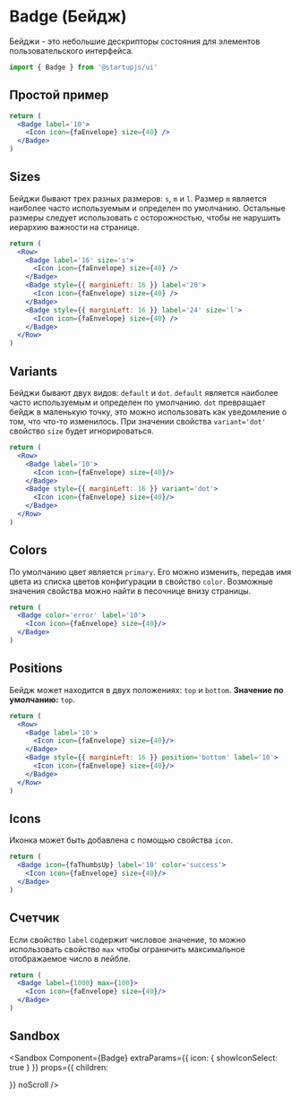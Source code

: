 
# Badge (Бейдж)

Бейджи - это небольшие дескрипторы состояния для элементов пользовательского интерфейса.

```js
import { Badge } from '@startupjs/ui'
```

## Простой пример

```jsx example
return (
  <Badge label='10'>
    <Icon icon={faEnvelope} size={40} />
  </Badge>
)
```

## Sizes

Бейджи бывают трех разных размеров: `s`, `m` и `l`. Размер `m` является наиболее часто используемым и определен по умолчанию. Остальные размеры следует использовать с осторожностью, чтобы не нарушить иерархию важности на странице.

```jsx example
return (
  <Row>
    <Badge label='16' size='s'>
      <Icon icon={faEnvelope} size={40} />
    </Badge>
    <Badge style={{ marginLeft: 16 }} label='20'>
      <Icon icon={faEnvelope} size={40} />
    </Badge>
    <Badge style={{ marginLeft: 16 }} label='24' size='l'>
      <Icon icon={faEnvelope} size={40} />
    </Badge>
  </Row>
)
```

## Variants

Бейджи бывают двух видов: `default` и `dot`. `default` является наиболее часто используемым и определен по умолчанию. `dot` превращает бейдж в маленькую точку, это можно использовать как уведомление о том, что что-то изменилось. При значении свойства `variant='dot'` свойство `size` будет игнорироваться.

```jsx example
return (
  <Row>
    <Badge label='10'>
      <Icon icon={faEnvelope} size={40}/>
    </Badge>
    <Badge style={{ marginLeft: 16 }} variant='dot'>
      <Icon icon={faEnvelope} size={40}/>
    </Badge>
  </Row>
)
```

## Colors

По умолчанию цвет является `primary`. Его можно изменить, передав имя цвета из списка цветов конфигурации в свойство `color`. Возможные значения свойства можно найти в песочнице внизу страницы.

```jsx example
return (
  <Badge color='error' label='10'>
    <Icon icon={faEnvelope} size={40}/>
  </Badge>
)
```

## Positions

Бейдж может находится в двух положениях: `top` и `bottom`. **Значение по умолчанию:** `top`.

```jsx example
return (
  <Row>
    <Badge label='10'>
      <Icon icon={faEnvelope} size={40}/>
    </Badge>
    <Badge style={{ marginLeft: 16 }} position='bottom' label='10'>
      <Icon icon={faEnvelope} size={40}/>
    </Badge>
  </Row>
)
```

## Icons

Иконка может быть добавлена с помощью свойства `icon`.

```jsx example
return (
  <Badge icon={faThumbsUp} label='10' color='success'>
    <Icon icon={faEnvelope} size={40}/>
  </Badge>
)
```

## Счетчик

Если свойство `label` содержит числовое значение, то можно использовать свойство `max` чтобы ограничить максимальное отображаемое число в лейбле.

```jsx example
return (
  <Badge label={1000} max={100}>
    <Icon icon={faEnvelope} size={40}/>
  </Badge>
)
```

## Sandbox

<Sandbox
  Component={Badge}
  extraParams={{
    icon: {
      showIconSelect: true
    }
  }}
  props={{ children: <Div styleName='child' /> }}
  noScroll
/>
